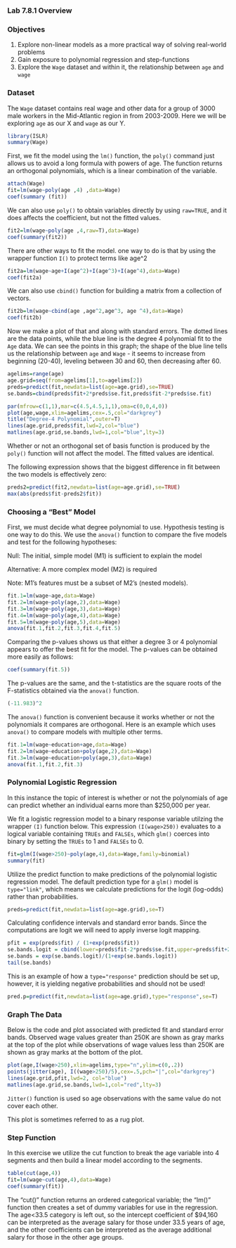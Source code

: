 

### Lab 7.8.1 Overview

### Objectives
1) Explore non-linear models as a more practical way of solving real-world problems
2) Gain exposure to polynomial regression and step-functions
3) Explore the `Wage` dataset and within it, the relationship between `age` and `wage`

### Dataset

The `Wage` dataset contains real wage and other data for a group of 3000 male workers in the Mid-Atlantic region in from 2003-2009. Here we will be exploring `age` as our X and `wage` as our Y.

```R
library(ISLR)
summary(Wage)
```

First, we fit the model using the `lm()` function, the `poly()` command just allows us to avoid a long formula with powers of age. The function returns an orthogonal polynomials, which is a linear combination of the variable.


```R
attach(Wage)
fit=lm(wage~poly(age ,4) ,data=Wage)
coef(summary (fit))
```

We can also use `poly()` to obtain variables directly by using `raw=TRUE`, and it does affects the coefficient, but not the fitted values.

```R
fit2=lm(wage~poly(age ,4,raw=T),data=Wage)
coef(summary(fit2))
```

There are other ways to fit the model. one way to do is that by using the wrapper function `I()` to protect terms like age^2

```R
fit2a=lm(wage~age+I(age^2)+I(age^3)+I(age^4),data=Wage)
coef(fit2a)
```
We can also use `cbind()` function for building a matrix from a collection of vectors.

```R
fit2b=lm(wage~cbind(age ,age^2,age^3, age ^4),data=Wage)
coef(fit2b)
```

Now we make a plot of that and along with standard errors. The dotted lines are the data points, while the blue line is the degree 4 polynomial fit to the `Age` data. We can see the points in this graph; the shape of the blue line tells us the relationship between `age` and `Wage` -  it seems to increase from beginning (20-40), leveling between 30 and 60, then decreasing after 60.

```R
agelims=range(age)
age.grid=seq(from=agelims[1],to=agelims[2])
preds=predict(fit,newdata=list(age=age.grid),se=TRUE)
se.bands=cbind(preds$fit+2*preds$se.fit,preds$fit-2*preds$se.fit)
```
``` R
par(mfrow=c(1,1),mar=c(4.5,4.5,1,1),oma=c(0,0,4,0))
plot(age,wage,xlim=agelims,cex=.5,col="darkgrey")
title("Degree-4 Polynomial",outer=T)
lines(age.grid,preds$fit,lwd=2,col="blue")
matlines(age.grid,se.bands,lwd=1,col="blue",lty=3)
```

  
Whether or not an orthogonal set of basis function is produced by the `poly()` function will not affect the model. The fitted values are identical. 

The following expression shows that the biggest difference in fit between the two models is effectively zero:

```R
preds2=predict(fit2,newdata=list(age=age.grid),se=TRUE)
max(abs(preds$fit-preds2$fit))
```

### Choosing a "Best" Model

First, we must decide what degree polynomial to use. Hypothesis testing is one way to do this. We use the `anova()` function to compare the five models and test for the following hypotheses:

Null: The initial, simple model (M1) is sufficient to explain the model

Alternative: A more complex model (M2) is required

Note: M1's features must be a subset of M2's (nested models).

```R
fit.1=lm(wage~age,data=Wage)
fit.2=lm(wage~poly(age,2),data=Wage)
fit.3=lm(wage~poly(age,3),data=Wage)
fit.4=lm(wage~poly(age,4),data=Wage)
fit.5=lm(wage~poly(age,5),data=Wage)
anova(fit.1,fit.2,fit.3,fit.4,fit.5)
```

Comparing the p-values shows us that either a degree 3 or 4 polynomial appears to offer the best fit for the model.
The p-values can be obtained more easily as follows:

```R
coef(summary(fit.5))
```

The p-values are the same, and the t-statistics are the square roots of the F-statistics obtained via the `anova()` function.

```R
(-11.983)^2
```

The `anova()` function is convenient because it works whether or not the polynomials it compares are orthogonal. Here is an example which uses `anova()` to compare models with multiple other terms.

```R
fit.1=lm(wage~education+age,data=Wage)
fit.2=lm(wage~education+poly(age,2),data=Wage)
fit.3=lm(wage~education+poly(age,3),data=Wage)
anova(fit.1,fit.2,fit.3)
```

### Polynomial Logistic Regression

In this instance the topic of interest is whether or not the polynomials of age can predict whether an individual earns more than $250,000 per year.

We fit a logistic regression model to a binary response variable utilzing the wrapper `(I)` function below. This expression `(I(wage>250))` evaluates to a logical variable containing `TRUEs` and `FALSEs`, which `glm()` coerces into binary by setting the `TRUEs` to 1 and `FALSEs` to 0. 

```R
fit=glm(I(wage>250)~poly(age,4),data=Wage,family=binomial)
summary(fit)
```

Utilize the predict function to make predictions of the polynomial logistic regression model. The default prediction type for a `glm()` model is `type="link"`, which means we calculate predictions for the logit (log-odds) rather than probabilities.

```R
preds=predict(fit,newdata=list(age=age.grid),se=T)
```

Calculating confidence intervals and standard error bands. Since the computations are logit we will need to apply inverse logit mapping.

```R
pfit = exp(preds$fit) / (1+exp(preds$fit))
se.bands.logit = cbind(lower=preds$fit-2*preds$se.fit,upper=preds$fit+2*preds$se.fit)
se.bands = exp(se.bands.logit)/(1+exp(se.bands.logit))
tail(se.bands)
```

This is an example of how a `type="response"` prediction should be set up, however, it is yielding negative probabilities and should not be used!

```R
pred.p=predict(fit,newdata=list(age=age.grid),type="response",se=T)
```

### Graph The Data

Below is the code and plot associated with predicted fit and standard error bands. Observed wage values greater than 250K are shown as gray marks at the top of the plot while observations of wage values less than 250K are shown as gray marks at the bottom of the plot.

```R
plot(age,I(wage>250),xlim=agelims,type="n",ylim=c(0,.2))
points(jitter(age), I((wage>250)/5),cex=.5,pch="|",col="darkgrey")
lines(age.grid,pfit,lwd=2, col="blue")
matlines(age.grid,se.bands,lwd=1,col="red",lty=3)
```

`Jitter()` function is used so age observations with the same value do not cover each other.  

This plot is sometimes referred to as a rug plot.

### Step Function

In this exercise we utilize the cut function to break the age variable into 4 segments and then build a linear model according to the segments.

```R
table(cut(age,4))
fit=lm(wage~cut(age,4),data=Wage)
coef(summary(fit))
```

The “cut()” function returns an ordered categorical variable; the “lm()” function then creates a set of dummy variables for use in the regression. The age<33.5 category is left out, so the intercept coefficient of $94,160 can be interpreted as the average salary for those under 33.5 years of age, and the other coefficients can be interpreted as the average additional salary for those in the other age groups.

